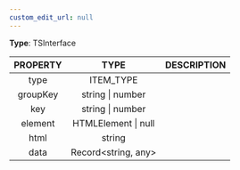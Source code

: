 ```yaml
---
custom_edit_url: null
---
```


<div>

</div>

**Type**: TSInterface

|PROPERTY|TYPE|DESCRIPTION|
|:---:|:---:|:---:|
|type|ITEM_TYPE||
|groupKey|string \| number||
|key|string \| number||
|element|HTMLElement \| null||
|html|string||
|data|Record&lt;string, any&gt;||


